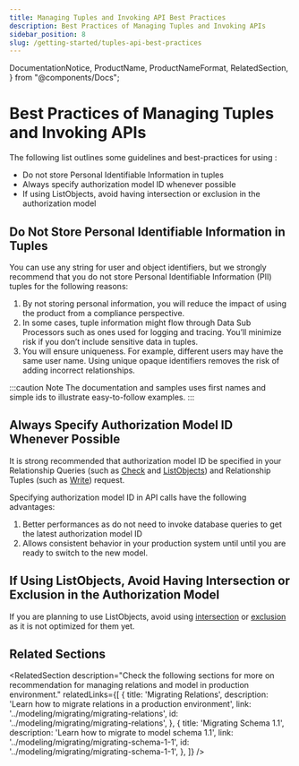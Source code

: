 ```yaml
---
title: Managing Tuples and Invoking API Best Practices
description: Best Practices of Managing Tuples and Invoking APIs
sidebar_position: 8
slug: /getting-started/tuples-api-best-practices
---
```


  DocumentationNotice,
  ProductName,
  ProductNameFormat,
  RelatedSection,
} from "@components/Docs";

# Best Practices of Managing Tuples and Invoking APIs

<DocumentationNotice />

The following list outlines some guidelines and best-practices for using <ProductName format={ProductNameFormat.ShortForm}/>:

- Do not store Personal Identifiable Information in tuples
- Always specify authorization model ID whenever possible
- If using ListObjects, avoid having intersection or exclusion in the authorization model

## Do Not Store Personal Identifiable Information in Tuples

You can use any string for user and object identifiers, but we strongly recommend that you do not store Personal Identifiable Information (PII) tuples for the following reasons:

1. By not storing personal information, you will reduce the impact of using the product from a compliance perspective.
2. In some cases, tuple information might flow through Data Sub Processors such as ones used for logging and tracing. You’ll minimize risk if you don’t include sensitive data in tuples.
3. You will ensure uniqueness. For example, different users may have the same user name. Using unique opaque identifiers removes the risk of adding incorrect relationships.

:::caution Note
The documentation and samples uses first names and simple ids to illustrate easy-to-follow examples.
:::

## Always Specify Authorization Model ID Whenever Possible

It is strong recommended that authorization model ID be specified in your Relationship Queries (such as [Check](./perform-check.mdx) and [ListObjects](../interacting/relationship-queries.mdx#listobjects)) and Relationship Tuples (such as [Write](./update-tuples.mdx)) request.

Specifying authorization model ID in API calls have the following advantages:
1. Better performances as <ProductName format={ProductNameFormat.ShortForm}/> do not need to invoke database queries to get the latest authorization model ID 
2. Allows consistent behavior in your production system until until you are ready to switch to the new model.

## If Using ListObjects, Avoid Having Intersection or Exclusion in the Authorization Model

If you are planning to use ListObjects, avoid using [intersection](../configuration-language.mdx#the-intersection-operator) or [exclusion](../configuration-language.mdx#the-exclusion-operator) as it is not optimized for them yet.

## Related Sections

<RelatedSection
  description="Check the following sections for more on recommendation for managing relations and model in production environment."
  relatedLinks={[
    {
      title: 'Migrating Relations',
      description: 'Learn how to migrate relations in a production environment',
      link: '../modeling/migrating/migrating-relations',
      id: '../modeling/migrating/migrating-relations',
    },
    {
      title: 'Migrating Schema 1.1',
      description: 'Learn how to migrate to model schema 1.1',
      link: '../modeling/migrating/migrating-schema-1-1',
      id: '../modeling/migrating/migrating-schema-1-1',
    },
  ]}
/>
